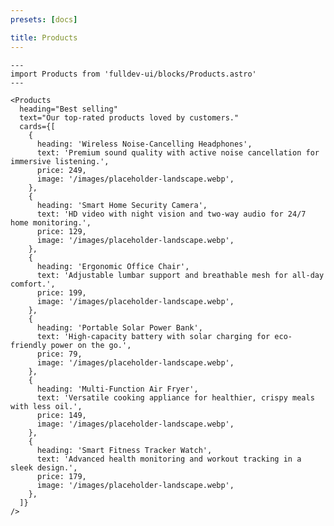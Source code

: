 ```yaml
---
presets: [docs]

title: Products
---
```


```astro live
---
import Products from 'fulldev-ui/blocks/Products.astro'
---

<Products
  heading="Best selling"
  text="Our top-rated products loved by customers."
  cards={[
    {
      heading: 'Wireless Noise-Cancelling Headphones',
      text: 'Premium sound quality with active noise cancellation for immersive listening.',
      price: 249,
      image: '/images/placeholder-landscape.webp',
    },
    {
      heading: 'Smart Home Security Camera',
      text: 'HD video with night vision and two-way audio for 24/7 home monitoring.',
      price: 129,
      image: '/images/placeholder-landscape.webp',
    },
    {
      heading: 'Ergonomic Office Chair',
      text: 'Adjustable lumbar support and breathable mesh for all-day comfort.',
      price: 199,
      image: '/images/placeholder-landscape.webp',
    },
    {
      heading: 'Portable Solar Power Bank',
      text: 'High-capacity battery with solar charging for eco-friendly power on the go.',
      price: 79,
      image: '/images/placeholder-landscape.webp',
    },
    {
      heading: 'Multi-Function Air Fryer',
      text: 'Versatile cooking appliance for healthier, crispy meals with less oil.',
      price: 149,
      image: '/images/placeholder-landscape.webp',
    },
    {
      heading: 'Smart Fitness Tracker Watch',
      text: 'Advanced health monitoring and workout tracking in a sleek design.',
      price: 179,
      image: '/images/placeholder-landscape.webp',
    },
  ]}
/>
```
